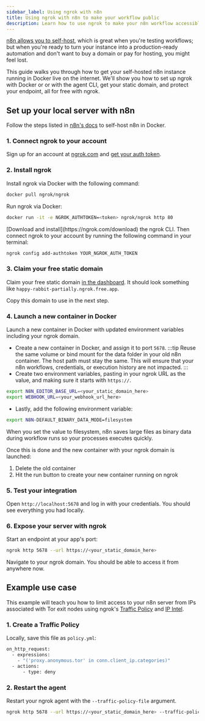 ```yaml
---
sidebar_label: Using ngrok with n8n
title: Using ngrok with n8n to make your workflow public 
description: Learn how to use ngrok to make your n8n workflow accessible from anywhere, not just your local host. 
---
```



[n8n allows you to self-host](https://docs.n8n.io/hosting/), which is great when you're testing workflows; but when you're ready to turn your instance into a production-ready automation and don't want to buy a domain or pay for hosting, you might feel lost.

This guide walks you through how to get your self-hosted n8n instance running in Docker live on the internet. We'll show you how to set up ngrok with Docker or or with the agent CLI, get your static domain, and protect your endpoint, all for free with ngrok.

## Set up your local server with n8n

Follow the steps listed in [n8n's docs](https://docs.n8n.io/hosting/installation/docker/) to self-host n8n in Docker.

### 1. Connect ngrok to your account

Sign up for an account at [ngrok.com](https://ngrok.com/) and [get your auth token](https://dashboard.ngrok.com/get-started/your-authtoken).

### 2. Install ngrok

<Tabs groupId="user-type" queryString="user-type">
<TabItem value="Docker" label="Docker" default>

Install ngrok via Docker with the following command:

```bash
docker pull ngrok/ngrok
```

Run ngrok via Docker:

```bash
docker run -it -e NGROK_AUTHTOKEN=<token> ngrok/ngrok http 80
```

</TabItem>
<TabItem value="CLI" label="CLI">
[Download and install](https://ngrok.com/download) the ngrok CLI. Then connect ngrok to your account by running the following command in your terminal:

```bash
ngrok config add-authtoken YOUR_NGROK_AUTH_TOKEN
```

</TabItem>
</Tabs>

### 3. Claim your free static domain

Claim your free static domain [in the dashboard](https://dashboard.ngrok.com/domains). It should look something like `happy-rabbit-partially.ngrok.free.app`.

Copy this domain to use in the next step.

### 4. Launch a new container in Docker

Launch a new container in Docker with updated environment variables including your ngrok domain.

- Create a new container in Docker, and assign it to port `5678`.
  :::tip
  Reuse the same volume or bind mount for the data folder in your old n8n container. The host path must stay the same. This will ensure that your n8n workflows, credentials, or execution history are not impacted.
  :::
- Create two environment variables, pasting in your ngrok URL as the value, and making sure it starts with `https://`.

```bash
export N8N_EDITOR_BASE_URL=<your_static_domain_here>
export WEBHOOK_URL=<your_webhook_url_here>
```

- Lastly, add the following environment variable:

```bash
export N8N-DEFAULT_BINARY_DATA_MODE=filesystem
```

When you set the value to filesystem, n8n saves large files as binary data during workflow runs so your processes executes quickly.

Once this is done and the new container with your ngrok domain is launched:

1. Delete the old container
1. Hit the run button to create your new container running on ngrok

### 5. Test your integration

Open `http://localhost:5678` and log in with your credentials. You should see everything you had locally.

### 6. Expose your server with ngrok

Start an endpoint at your app's port:

```bash
ngrok http 5678 --url https://<your_static_domain_here>
```

Navigate to your ngrok domain. You should be able to access it from anywhere now.

## Example use case

This example will teach you how to limit access to your n8n server from IPs associated with Tor exit nodes using ngrok's [Traffic Policy](/docs/traffic-policy/) and [IP Intel](/docs/traffic-policy/variables/ip-intel/).

### 1. Create a Traffic Policy

Locally, save this file as `policy.yml`:

```bash
on_http_request:
  - expressions:
    - "('proxy.anonymous.tor' in conn.client_ip.categories)"
  - actions:
      - type: deny
```

### 2. Restart the agent

Restart your ngrok agent with the `--traffic-policy-file` argument.

```bash
ngrok http 5678 --url https://<your_static_domain_here> --traffic-policy-file policy.yml
```

